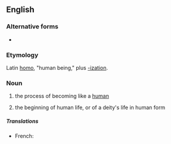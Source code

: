 ==English==

===Alternative forms===
* {{l|en|hominisation}}

===Etymology===
Latin [[homo]], "human being," plus [[-ization]].

===Noun===
{{en-noun|-|s}}

# {{lb|en|paleontology}} the process of becoming like a [[human]]
# {{lb|en|theology}} the beginning of human life, or of a deity's life in human form

=====Translations=====
{{trans-top|The process of becoming like a human.}}
* French: {{t+|fr|hominisation|f}}
{{trans-bottom}}